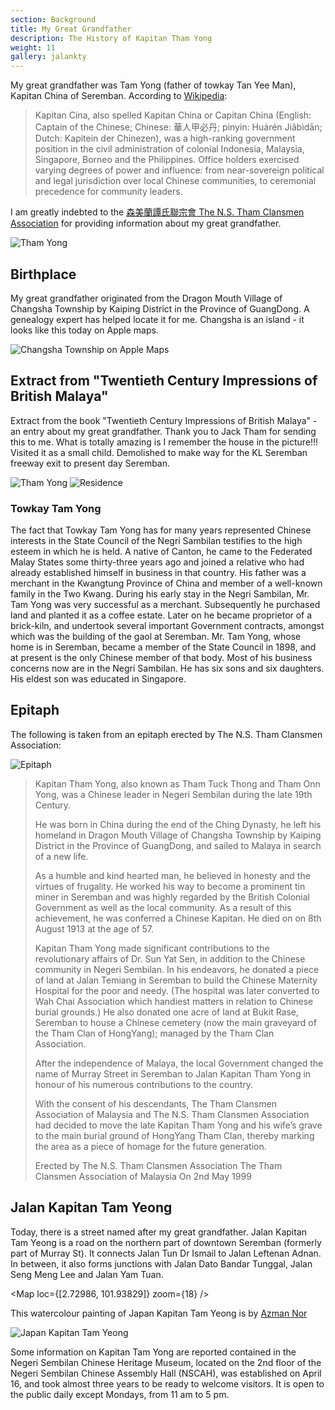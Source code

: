 ```yaml
---
section: Background
title: My Great Grandfather
description: The History of Kapitan Tham Yong
weight: 11
gallery: jalankty
---
```


My great grandfather was Tam Yong (father of towkay Tan Yee Man), Kapitan China of Seremban. According to [Wikipedia](https://en.wikipedia.org/wiki/Kapitan_Cina):

>Kapitan Cina, also spelled Kapitan China or Capitan China (English: Captain of the Chinese; Chinese: 華人甲必丹; pinyin: Huárén Jiǎbìdān; Dutch: Kapitein der Chinezen), was a high-ranking government position in the civil administration of colonial Indonesia, Malaysia, Singapore, Borneo and the Philippines. Office holders exercised varying degrees of power and influence: from near-sovereign political and legal jurisdiction over local Chinese communities, to ceremonial precedence for community leaders.

I am greatly indebted to the [森美蘭譚氏聯宗會 The N.S. Tham Clansmen Association](https://tamclansmen.blogspot.com/2009/06/history-of-kapitan-tham-yong.html) for providing information about my great grandfather.

![Tham Yong](/images/about/thamyong.jpg)

## Birthplace

My great grandfather originated from the Dragon Mouth Village of Changsha Township by Kaiping District in the Province of GuangDong. A genealogy expert has helped locate it for me. Changsha is an island - it looks like this today on Apple maps.

![Changsha Township on Apple Maps](/images/about/Changsha.png)

## Extract from "Twentieth Century Impressions of British Malaya"

Extract from the book "Twentieth Century Impressions of British Malaya" - an entry about my great grandfather. Thank you to Jack Tham for sending this to me. What is totally amazing is I remember the house in the picture!!! Visited it as a small child. Demolished to make way for the KL Seremban freeway exit to present day Seremban.

![Tham Yong](/images/about/TamYong.jpeg)
![Residence](/images/about/TamYong2.jpeg)

### Towkay Tam Yong

The fact that Towkay Tam Yong has for many years represented Chinese interests in the State Council of the Negri Sambilan testifies to the high esteem in which he is held. A native of Canton, he came to the Federated Malay States some thirty-three years ago and joined a relative who had already established himself in business in that country. His father was a merchant in the Kwangtung Province of China and member of a well-known family in the Two Kwang. During his early stay in the Negri Sambilan, Mr. Tam Yong was very successful as a merchant. Subsequently he purchased land and planted it as a coffee estate. Later on he became proprietor of a brick-kiln, and undertook several important Government contracts, amongst which was the building of the gaol at Seremban. Mr. Tam Yong, whose home is in Seremban, became a member of the State Council in 1898, and at present is the only Chinese member of that body. Most of his business concerns now are in the Negri Sambilan. He has six sons and six daughters. His eldest son was educated in Singapore.


## Epitaph

The following is taken from an epitaph erected by The N.S. Tham Clansmen Association:

![Epitaph](/images/about/DSCF2508.jpg)

>Kapitan Tham Yong, also known as Tham Tuck Thong and Tham Onn Yong, was a Chinese leader in Negeri Sembilan during the late 19th Century.
>
>He was born in China during the end of the Ching Dynasty, he left his homeland in Dragon Mouth Village of Changsha Township by Kaiping District in the Province of GuangDong, and sailed to Malaya in search of a new life.
>
>As a humble and kind hearted man, he believed in honesty and the virtues of frugality. He worked his way to become a prominent tin miner in Seremban and was highly regarded by the British Colonial Government as well as the local community. As a result of this achievement, he was conferred a Chinese Kapitan. He died on on 8th August 1913 at the age of 57.
>
>Kapitan Tham Yong made significant contributions to the revolutionary affairs of Dr. Sun Yat Sen, in addition to the Chinese community in Negeri Sembilan. In his endeavors, he donated a piece of land at Jalan Temiang in Seremban to build the Chinese Maternity Hospital for the poor and needy. (The hospital was later converted to Wah Chai Association which handiest matters in relation to Chinese burial grounds.) He also donated one acre of land at Bukit Rase, Seremban to house a Chinese cemetery (now the main graveyard of the Tham Clan of HongYang); managed by the Tham Clan Association.
>
>After the independence of Malaya, the local Government changed the name of Murray Street in Seremban to Jalan Kapitan Tham Yong in honour of his numerous contributions to the country.
>
>With the consent of his descendants, The Tham Clansmen Association of Malaysia and The N.S. Tham Clansmen Association had decided to move the late Kapitan Tham Yong and his wife’s grave to the main burial ground of HongYang Tham Clan, thereby marking the area as a piece of homage for the future generation.
>
>Erected by
>The N.S. Tham Clansmen Association
>The Tham Clansmen Association of Malaysia
>On 2nd May 1999

## Jalan Kapitan Tam Yeong

Today, there is a street named after my great grandfather. Jalan Kapitan Tam Yeong is a road on the northern part of downtown Seremban (formerly part of Murray St). It connects Jalan Tun Dr Ismail to Jalan Leftenan Adnan. In between, it also forms junctions with Jalan Dato Bandar Tunggal, Jalan Seng Meng Lee and Jalan Yam Tuan.

<Map loc={[2.72986, 101.93829]} zoom={18} />

This watercolour painting of Japan Kapitan Tam Yeong is by [Azman Nor](https://azmannor.com)

![Japan Kapitan Tam Yeong](/images/about/Azmannor-Watercolor-Painting-Jalan-Kapitan-Tam-Yeong-Seremban.webp)

Some information on Kapitan Tam Yong are reported contained in the Negeri Sembilan Chinese Heritage Museum, located on the 2nd floor of the Negeri Sembilan Chinese Assembly Hall (NSCAH), was established on April 16, and took almost three years to be ready to welcome visitors. It is open to the public daily except Mondays, from 11 am to 5 pm.
